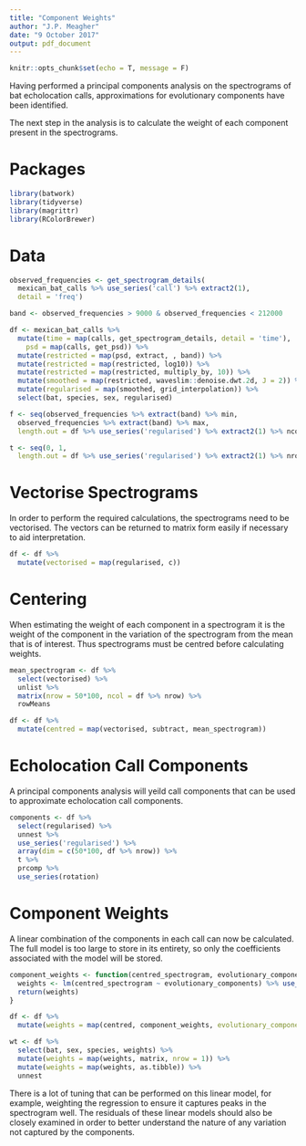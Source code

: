 ```yaml
---
title: "Component Weights"
author: "J.P. Meagher"
date: "9 October 2017"
output: pdf_document
---
```


```r
knitr::opts_chunk$set(echo = T, message = F)
```

Having performed a principal components analysis on the spectrograms of bat echolocation calls, approximations for evolutionary components have been identified.

The next step in the analysis is to calculate the weight of each component present in the spectrograms.

# Packages

```r
library(batwork)
library(tidyverse)
library(magrittr)
library(RColorBrewer)
```

# Data

```r
observed_frequencies <- get_spectrogram_details(
  mexican_bat_calls %>% use_series('call') %>% extract2(1), 
  detail = 'freq')

band <- observed_frequencies > 9000 & observed_frequencies < 212000

df <- mexican_bat_calls %>% 
  mutate(time = map(calls, get_spectrogram_details, detail = 'time'), 
    psd = map(calls, get_psd)) %>% 
  mutate(restricted = map(psd, extract, , band)) %>% 
  mutate(restricted = map(restricted, log10)) %>% 
  mutate(restricted = map(restricted, multiply_by, 10)) %>% 
  mutate(smoothed = map(restricted, waveslim::denoise.dwt.2d, J = 2)) %>% 
  mutate(regularised = map(smoothed, grid_interpolation)) %>%
  select(bat, species, sex, regularised)

f <- seq(observed_frequencies %>% extract(band) %>% min,
  observed_frequencies %>% extract(band) %>% max,
  length.out = df %>% use_series('regularised') %>% extract2(1) %>% ncol)

t <- seq(0, 1,
  length.out = df %>% use_series('regularised') %>% extract2(1) %>% nrow)
```

# Vectorise Spectrograms

In order to perform the required calculations, the spectrograms need to be vectorised. The vectors can be returned to matrix form easily if necessary to aid interpretation.

```r
df <- df %>% 
  mutate(vectorised = map(regularised, c))
```

# Centering

When estimating the weight of each component in a spectrogram it is the weight of the component in the variation of the spectrogram from the mean that is of interest. Thus spectrograms must be centred before calculating weights.

```r
mean_spectrogram <- df %>%  
  select(vectorised) %>%
  unlist %>% 
  matrix(nrow = 50*100, ncol = df %>% nrow) %>% 
  rowMeans

df <- df %>% 
  mutate(centred = map(vectorised, subtract, mean_spectrogram))
```

# Echolocation Call Components

A principal components analysis will yeild call components that can be used to approximate echolocation call components.

```r
components <- df %>% 
  select(regularised) %>%
  unnest %>% 
  use_series('regularised') %>% 
  array(dim = c(50*100, df %>% nrow)) %>% 
  t %>% 
  prcomp %>% 
  use_series(rotation)
```

# Component Weights

A linear combination of the components in each call can now be calculated. The full model is too large to store in its entirety, so only the coefficients associated with the model will be stored.

```r
component_weights <- function(centred_spectrogram, evolutionary_components){
  weights <- lm(centred_spectrogram ~ evolutionary_components) %>% use_series(coefficients)
  return(weights)
}

df <- df %>% 
  mutate(weights = map(centred, component_weights, evolutionary_components = components[, 1:6]))

wt <- df %>% 
  select(bat, sex, species, weights) %>% 
  mutate(weights = map(weights, matrix, nrow = 1)) %>% 
  mutate(weights = map(weights, as.tibble)) %>% 
  unnest
```

There is a lot of tuning that can be performed on this linear model, for example, weighting the regression to ensure it captures peaks in the spectrogram well. The residuals of these linear models should also be closely examined in order to better understand the nature of any variation not captured by the components.
